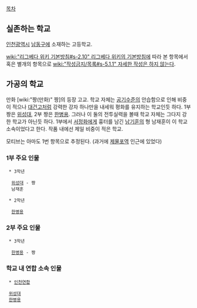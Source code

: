 [[목차]]
== 실존하는 학교 ==
[[인천광역시]] [[남동구]]에 소재하는 고등학교.

[[wiki:"리그베다 위키 기본방침#s-2.10" 리그베다 위키의 기본방침]]에 따라 본 항목에서 혹은 별개의 항목으로 [[wiki:"작성금지/목록#s-5.1.1" 자세한 작성은 하지 않는다]].

== 가공의 학교 ==
만화 [wiki:"짱(만화)" 짱]의 등장 고교. 학교 자체는 [[공기]]수준의 안습함으로 인해 비중이 적으나 [[대건고]]처럼 강력한 강자 하나만을 내세워 평화를 유지하는 학교인듯 하다. 1부 짱은 [[위성대]], 2부 짱은 [[한병용]]. 그러나 이 둘의 전투실력을 볼때 학교 자체는 그다지 강한 학교가 아닌듯 하다. 1부에서 [[서정화]]에게 흉터를 남긴 [[남기훈]]의 형 남재훈이 이 학교 소속이었다고 한다. 작품 내에선 제일 비중이 적은 학교. 

모티브는 아마도 1번 항목으로 추정된다. (과거에 [[제물포역]] 인근에 있었다)

=== 1부 주요 인물 ===
  * 3학년

   [[위성대]] - 짱
   남재훈

  * 2학년

   [[한병용]]

=== 2부 주요 인물 ===
  * 3학년

   [[한병용]] - 짱

=== 학교 내 연합 소속 인물 ===
  * [[인천연합]]

  [[위성대]]
  [[한병용]]

